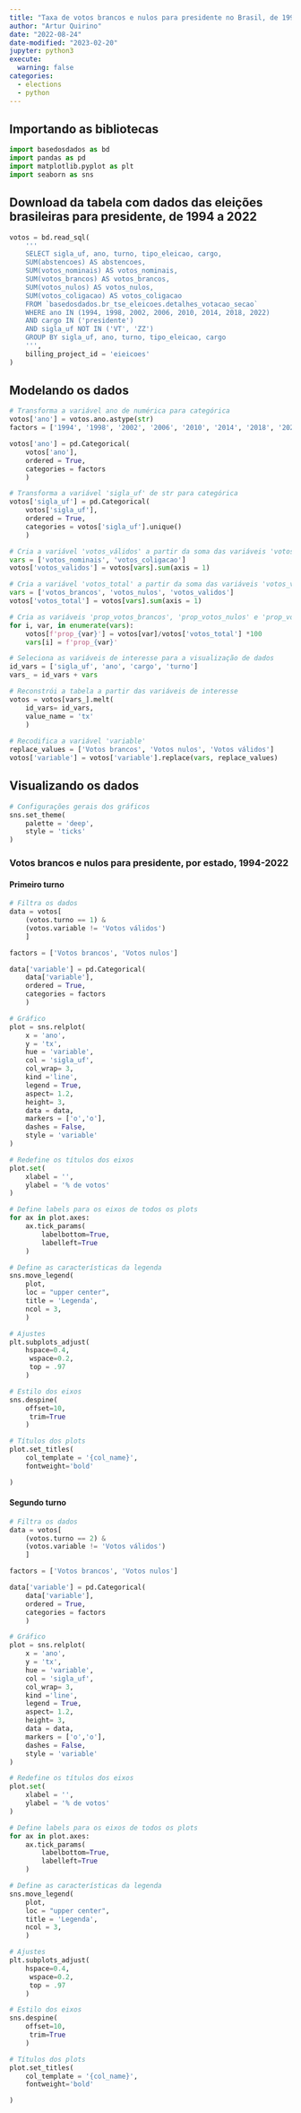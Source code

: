 ```yaml
---
title: "Taxa de votos brancos e nulos para presidente no Brasil, de 1994 a 2022, usando Python"
author: "Artur Quirino"
date: "2022-08-24"
date-modified: "2023-02-20"
jupyter: python3
execute: 
  warning: false
categories:
  - elections
  - python
---
```


## Importando as bibliotecas

```python
import basedosdados as bd
import pandas as pd
import matplotlib.pyplot as plt
import seaborn as sns
```

## Download da tabela com dados das eleições brasileiras para presidente, de 1994 a 2022
```python

votos = bd.read_sql(
    '''
    SELECT sigla_uf, ano, turno, tipo_eleicao, cargo, 
    SUM(abstencoes) AS abstencoes, 
    SUM(votos_nominais) AS votos_nominais,
    SUM(votos_brancos) AS votos_brancos,
    SUM(votos_nulos) AS votos_nulos,
    SUM(votos_coligacao) AS votos_coligacao
    FROM `basedosdados.br_tse_eleicoes.detalhes_votacao_secao` 
    WHERE ano IN (1994, 1998, 2002, 2006, 2010, 2014, 2018, 2022) 
    AND cargo IN ('presidente')
    AND sigla_uf NOT IN ('VT', 'ZZ')
    GROUP BY sigla_uf, ano, turno, tipo_eleicao, cargo
    ''',
    billing_project_id = 'eieicoes'
)
```

## Modelando os dados

```python
# Transforma a variável ano de numérica para categórica
votos['ano'] = votos.ano.astype(str)
factors = ['1994', '1998', '2002', '2006', '2010', '2014', '2018', '2022']

votos['ano'] = pd.Categorical(
    votos['ano'],
    ordered = True,
    categories = factors
    )

# Transforma a variável 'sigla_uf' de str para categórica
votos['sigla_uf'] = pd.Categorical(
    votos['sigla_uf'],
    ordered = True,
    categories = votos['sigla_uf'].unique()
    )

# Cria a variável 'votos_válidos' a partir da soma das variáveis 'votos_nominais' e 'votos_coligacao'.
vars = ['votos_nominais', 'votos_coligacao']
votos['votos_validos'] = votos[vars].sum(axis = 1)

# Cria a variável 'votos_total' a partir da soma das variáveis 'votos_validos', 'votos_brancos' e 'votos_nulos'.
vars = ['votos_brancos', 'votos_nulos', 'votos_validos']
votos['votos_total'] = votos[vars].sum(axis = 1)

# Cria as variáveis 'prop_votos_brancos', 'prop_votos_nulos' e 'prop_votos_validos'
for i, var, in enumerate(vars):
    votos[f'prop_{var}'] = votos[var]/votos['votos_total'] *100
    vars[i] = f'prop_{var}'

# Seleciona as variáveis de interesse para a visualização de dados
id_vars = ['sigla_uf', 'ano', 'cargo', 'turno']
vars_ = id_vars + vars

# Reconstrói a tabela a partir das variáveis de interesse
votos = votos[vars_].melt(
    id_vars= id_vars, 
    value_name = 'tx'
    )
    
# Recodifica a variável 'variable'
replace_values = ['Votos brancos', 'Votos nulos', 'Votos válidos']
votos['variable'] = votos['variable'].replace(vars, replace_values)
```

## Visualizando os dados

```python
# Configurações gerais dos gráficos
sns.set_theme(
    palette = 'deep',
    style = 'ticks'
)
```

### Votos brancos e nulos para presidente, por estado, 1994-2022

#### Primeiro turno

```python
# Filtra os dados
data = votos[
    (votos.turno == 1) &
    (votos.variable != 'Votos válidos')
    ]

factors = ['Votos brancos', 'Votos nulos']

data['variable'] = pd.Categorical(
    data['variable'],
    ordered = True,
    categories = factors
    )
```

```python
# Gráfico
plot = sns.relplot(
    x = 'ano',
    y = 'tx',
    hue = 'variable',
    col = 'sigla_uf',
    col_wrap= 3,
    kind ='line',
    legend = True,
    aspect= 1.2,
    height= 3,
    data = data,
    markers = ['o','o'],
    dashes = False,
    style = 'variable'
)

# Redefine os títulos dos eixos
plot.set(
    xlabel = '',
    ylabel = '% de votos'
)

# Define labels para os eixos de todos os plots   
for ax in plot.axes:
    ax.tick_params(
        labelbottom=True,
        labelleft=True
    )

# Define as características da legenda
sns.move_legend(
    plot, 
    loc = "upper center",
    title = 'Legenda',
    ncol = 3,   
    )

# Ajustes 
plt.subplots_adjust(
    hspace=0.4,
     wspace=0.2,
     top = .97
    )

# Estilo dos eixos
sns.despine(
    offset=10,
     trim=True
    )

# Títulos dos plots
plot.set_titles(
    col_template = '{col_name}',
    fontweight='bold'

)
```
#### Segundo turno

```python
# Filtra os dados
data = votos[
    (votos.turno == 2) &
    (votos.variable != 'Votos válidos')
    ]

factors = ['Votos brancos', 'Votos nulos']

data['variable'] = pd.Categorical(
    data['variable'],
    ordered = True,
    categories = factors
    )
```

```python
# Gráfico
plot = sns.relplot(
    x = 'ano',
    y = 'tx',
    hue = 'variable',
    col = 'sigla_uf',
    col_wrap= 3,
    kind ='line',
    legend = True,
    aspect= 1.2,
    height= 3,
    data = data,
    markers = ['o','o'],
    dashes = False,
    style = 'variable'
)

# Redefine os títulos dos eixos
plot.set(
    xlabel = '',
    ylabel = '% de votos'
)

# Define labels para os eixos de todos os plots   
for ax in plot.axes:
    ax.tick_params(
        labelbottom=True,
        labelleft=True
    )

# Define as características da legenda
sns.move_legend(
    plot, 
    loc = "upper center",
    title = 'Legenda',
    ncol = 3,   
    )

# Ajustes 
plt.subplots_adjust(
    hspace=0.4,
     wspace=0.2,
     top = .97
    )

# Estilo dos eixos
sns.despine(
    offset=10,
     trim=True
    )

# Títulos dos plots
plot.set_titles(
    col_template = '{col_name}',
    fontweight='bold'

)
```

